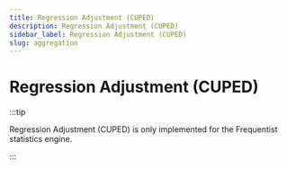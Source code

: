 ```yaml
---
title: Regression Adjustment (CUPED)
description: Regression Adjustment (CUPED)
sidebar_label: Regression Adjustment (CUPED)
slug: aggregation
---
```


# Regression Adjustment (CUPED)

:::tip

Regression Adjustment (CUPED) is only implemented for the Frequentist statistics engine.

:::
